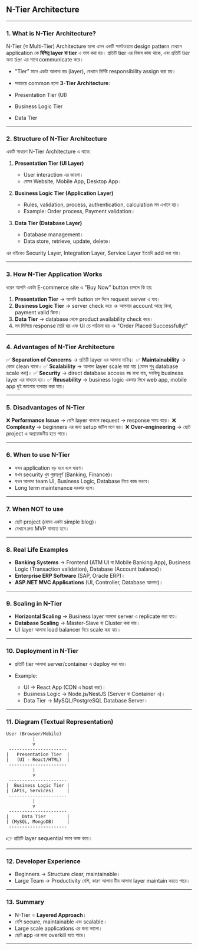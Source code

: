 

##  N-Tier Architecture

---

### 1. What is N-Tier Architecture?

N-Tier (বা Multi-Tier) Architecture হলো এমন একটি সফটওয়্যার design pattern যেখানে application কে **বিভিন্ন layer বা tier** এ ভাগ করা হয়। প্রতিটি tier এর নিজস্ব কাজ থাকে, এবং প্রতিটি tier অন্য tier এর সাথে communicate করে।

* "Tier" মানে একটা আলাদা স্তর (layer), যেখানে নির্দিষ্ট responsibility assign করা হয়।
* সবচেয়ে common হলো **3-Tier Architecture**:

* Presentation Tier (UI)
* Business Logic Tier
* Data Tier

---

### 2. Structure of N-Tier Architecture

একটি সাধারণ N-Tier Architecture এ থাকে:

1. **Presentation Tier (UI Layer)**

   * User interaction এর জায়গা।
   * যেমন Website, Mobile App, Desktop App।

2. **Business Logic Tier (Application Layer)**

   * Rules, validation, process, authentication, calculation সব এখানে হয়।
   * Example: Order process, Payment validation।

3. **Data Tier (Database Layer)**

   * Database management।
   * Data store, retrieve, update, delete।

এর বাইরেও Security Layer, Integration Layer, Service Layer ইত্যাদি add করা যায়।

---

### 3. How N-Tier Application Works

ধরেন আপনি একটা E-commerce site এ "Buy Now" button চাপলে কি হয়:

1. **Presentation Tier** → আপনি button চাপ দিলে request server এ যায়।
2. **Business Logic Tier** → server check করে → আপনার account আছে কিনা, payment valid কিনা।
3. **Data Tier** → database থেকে product availability check করে।
4. সব মিলিয়ে response তৈরি হয় এবং UI তে পাঠানো হয় → "Order Placed Successfully!"

---

### 4. Advantages of N-Tier Architecture

✅ **Separation of Concerns** → প্রতিটি layer এর আলাদা দায়িত্ব।
✅ **Maintainability** → কোড clean থাকে।
✅ **Scalability** → আলাদা layer scale করা যায় (যেমন শুধু database scale করা)।
✅ **Security** → direct database access বন্ধ রাখা যায়, সবকিছু business layer এর মাধ্যমে হয়।
✅ **Reusability** → business logic একবার লিখে web app, mobile app দুই জায়গায় ব্যবহার করা যায়।

---

### 5. Disadvantages of N-Tier

❌ **Performance Issue** → বেশি layer থাকলে request → response সময় বাড়ে।
❌ **Complexity** → beginners এর জন্য setup জটিল মনে হয়।
❌ **Over-engineering** → ছোট project এ অপ্রয়োজনীয় হতে পারে।

---

### 6. When to use N-Tier

* যখন application বড় হবে বলে ধারণা।
* যখন security খুব গুরুত্বপূর্ণ (Banking, Finance)।
* যখন আলাদা team UI, Business Logic, Database নিয়ে কাজ করবে।
* Long term maintenance দরকার হলে।

---

### 7. When NOT to use

* ছোট project (যেমন একটা simple blog)।
* যেখানে দ্রুত MVP বানাতে হবে।

---

### 8. Real Life Examples

* **Banking Systems** → Frontend (ATM UI বা Mobile Banking App), Business Logic (Transaction validation), Database (Account balance)।
* **Enterprise ERP Software** (SAP, Oracle ERP)।
* **ASP.NET MVC Applications** (UI, Controller, Database আলাদা)।

---

### 9. Scaling in N-Tier

* **Horizontal Scaling** → Business layer আলাদা server এ replicate করা যায়।
* **Database Scaling** → Master-Slave বা Cluster করা যায়।
* UI layer আলাদা load balancer দিয়ে scale করা যায়।

---

### 10. Deployment in N-Tier

* প্রতিটি tier আলাদা server/container এ deploy করা যায়।
* Example:

  * UI → React App (CDN এ host করা)।
  * Business Logic → Node.js/NestJS (Server বা Container এ)।
  * Data Tier → MySQL/PostgreSQL Database Server।

---

### 11. Diagram (Textual Representation)

```
User (Browser/Mobile)
          |
          v
 ----------------------
|   Presentation Tier  |
|   (UI - React/HTML)  |
 ----------------------
          |
          v
 ----------------------
|  Business Logic Tier |
| (APIs, Services)     |
 ----------------------
          |
          v
 ----------------------
|     Data Tier        |
| (MySQL, MongoDB)     |
 ----------------------
```

👉 প্রতিটি layer sequential ভাবে কাজ করে।

---

### 12. Developer Experience

* Beginners → Structure clear, maintainable।
* Large Team → Productivity বেশি, কারণ আলাদা টীম আলাদা layer maintain করতে পারে।

---

### 13. Summary

* N-Tier = **Layered Approach**।
* বেশি secure, maintainable এবং scalable।
* Large scale applications এর জন্য ভালো।
* ছোট app এর জন্য overkill হতে পারে।

---

